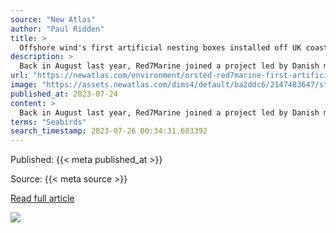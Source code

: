 ```yaml
---
source: "New Atlas"
author: "Paul Ridden"
title: >
  Offshore wind's first artificial nesting boxes installed off UK coast
description: >
  Back in August last year, Red7Marine joined a project led by Danish multinational Ørsted to design and install artificial nesting sites for threatened seabirds close to the Suffolk shoreline as part of the upcoming Hornsea 3 offshore windfarm project.Continue…
url: "https://newatlas.com/environment/orsted-red7marine-first-artificial-nesting-structures/"
image: "https://assets.newatlas.com/dims4/default/ba2ddc6/2147483647/strip/true/crop/8000x4200+0+533/resize/1200x630!/quality/90/?url=http%3A%2F%2Fnewatlas-brightspot.s3.amazonaws.com%2F01%2F11%2F54a8d42e484280fab5590a382211%2Fhaven-seachallenger-installing-artifical-nesting-structure-2.jpg&na.image_optimisation=0"
published_at: 2023-07-24
content: >
  Back in August last year, Red7Marine joined a project led by Danish multinational Ørsted to design and install artificial nesting sites for threatened seabirds close to the Suffolk shoreline as part … [+2607 chars]
terms: "Seabirds"
search_timestamp: 2023-07-26 00:34:31.603392
---
```



Published: {{< meta published_at >}}


Source: {{< meta source >}}


[Read full article]({{< meta url >}}){target='_blank'}



![](`r rmarkdown::metadata$image[1]`)
